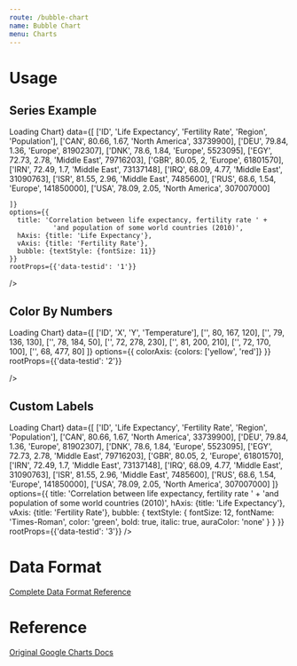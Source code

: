 ```yaml
---
route: /bubble-chart
name: Bubble Chart
menu: Charts
---
```




# Usage

## Series Example

<Playground>
  <Chart 
    width={"500px"}
    height={"300px"}
    chartType="BubbleChart"
    loader={<div>Loading Chart</div>}
    data={[
      ['ID', 'Life Expectancy', 'Fertility Rate', 'Region',     'Population'],
      ['CAN',    80.66,              1.67,      'North America',  33739900],
      ['DEU',    79.84,              1.36,      'Europe',         81902307],
      ['DNK',    78.6,               1.84,      'Europe',         5523095],
      ['EGY',    72.73,              2.78,      'Middle East',    79716203],
      ['GBR',    80.05,              2,         'Europe',         61801570],
      ['IRN',    72.49,              1.7,       'Middle East',    73137148],
      ['IRQ',    68.09,              4.77,      'Middle East',    31090763],
      ['ISR',    81.55,              2.96,      'Middle East',    7485600],
      ['RUS',    68.6,               1.54,      'Europe',         141850000],
      ['USA',    78.09,              2.05,      'North America',  307007000]

    ]}
    options={{
      title: 'Correlation between life expectancy, fertility rate ' +
               'and population of some world countries (2010)',
      hAxis: {title: 'Life Expectancy'},
      vAxis: {title: 'Fertility Rate'},
      bubble: {textStyle: {fontSize: 11}}
    }}
    rootProps={{'data-testid': '1'}}

  />
</Playground>



## Color By Numbers

<Playground>
  <Chart 
    width={"500px"}
    height={"300px"}
    chartType="BubbleChart"
    loader={<div>Loading Chart</div>}
    data={[
      ['ID', 'X', 'Y', 'Temperature'],
      ['',   80,  167,      120],
      ['',   79,  136,      130],
      ['',   78,  184,      50],
      ['',   72,  278,      230],
      ['',   81,  200,      210],
      ['',   72,  170,      100],
      ['',   68,  477,      80]
    ]}
    options={{
      colorAxis: {colors: ['yellow', 'red']}
    }}
    rootProps={{'data-testid': '2'}}

  />
</Playground>

## Custom Labels

<Playground>
  <Chart 
    width={"500px"}
    height={"300px"}
    chartType="BubbleChart"
    loader={<div>Loading Chart</div>}
    data={[
      ['ID', 'Life Expectancy', 'Fertility Rate', 'Region',     'Population'],
      ['CAN',    80.66,              1.67,      'North America',  33739900],
      ['DEU',    79.84,              1.36,      'Europe',         81902307],
      ['DNK',    78.6,               1.84,      'Europe',         5523095],
      ['EGY',    72.73,              2.78,      'Middle East',    79716203],
      ['GBR',    80.05,              2,         'Europe',         61801570],
      ['IRN',    72.49,              1.7,       'Middle East',    73137148],
      ['IRQ',    68.09,              4.77,      'Middle East',    31090763],
      ['ISR',    81.55,              2.96,      'Middle East',    7485600],
      ['RUS',    68.6,               1.54,      'Europe',         141850000],
      ['USA',    78.09,              2.05,      'North America',  307007000]
    ]}
    options={{
      title: 'Correlation between life expectancy, fertility rate ' +
           'and population of some world countries (2010)',
      hAxis: {title: 'Life Expectancy'},
      vAxis: {title: 'Fertility Rate'},
      bubble: {
        textStyle: {
          fontSize: 12,
          fontName: 'Times-Roman',
          color: 'green',
          bold: true,
          italic: true,
          auraColor: 'none'
        }
      }
    }}
    rootProps={{'data-testid': '3'}}
  />
</Playground>


# Data Format

[Complete Data Format Reference](https://developers.google.com/chart/interactive/docs/gallery/bubblechart#data-format)

# Reference 

[Original Google Charts Docs](https://developers.google.com/chart/interactive/docs/gallery/bubblechart)
